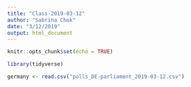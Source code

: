 ```yaml
---
title: "Class-2019-03-12"
author: "Sabrina Chok"
date: "3/12/2019"
output: html_document
---
```


```r
knitr::opts_chunk$set(echo = TRUE)

library(tidyverse)

germany <- read.csv("polls_DE-parliament_2019-03-12.csv")
```

